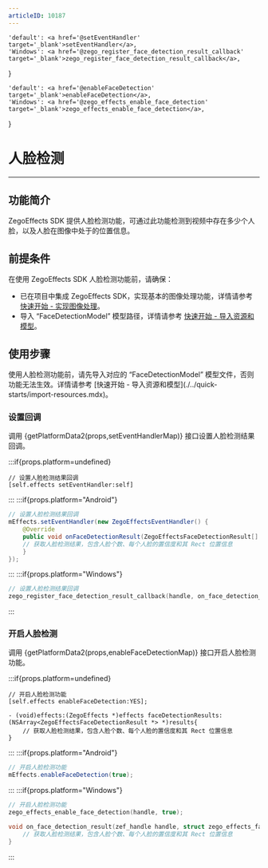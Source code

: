 ```yaml
---
articleID: 10187
---
```




    'default': <a href='@setEventHandler' target='_blank'>setEventHandler</a>,
    'Windows': <a href='@zego_register_face_detection_result_callback' target='_blank'>zego_register_face_detection_result_callback</a>,
}

    'default': <a href='@enableFaceDetection' target='_blank'>enableFaceDetection</a>,
    'Windows': <a href='@zego_effects_enable_face_detection' target='_blank'>zego_effects_enable_face_detection</a>,
}

# 人脸检测

- - -

## 功能简介

ZegoEffects SDK 提供人脸检测功能，可通过此功能检测到视频中存在多少个人脸，以及人脸在图像中处于的位置信息。


## 前提条件

在使用 ZegoEffects SDK 人脸检测功能前，请确保：

- 已在项目中集成 ZegoEffects SDK，实现基本的图像处理功能，详情请参考 [快速开始 - 实现图像处理](./../quick-starts/implement-basic-image-processing.mdx)。
- 导入 “FaceDetectionModel” 模型路径，详情请参考 [快速开始 - 导入资源和模型](./../quick-starts/import-resources.mdx)。

## 使用步骤

<Warning title="Warning">
使用人脸检测功能前，请先导入对应的 “FaceDetectionModel” 模型文件，否则功能无法生效。详情请参考 [快速开始 - 导入资源和模型](./../quick-starts/import-resources.mdx)。
</Warning>

### 设置回调

调用 {getPlatformData2(props,setEventHandlerMap)} 接口设置人脸检测结果回调。

:::if{props.platform=undefined}
```objc
// 设置人脸检测结果回调
[self.effects setEventHandler:self]
```
:::
:::if{props.platform="Android"}
```java
// 设置人脸检测结果回调
mEffects.setEventHandler(new ZegoEffectsEventHandler() {  
    @Override  
    public void onFaceDetectionResult(ZegoEffectsFaceDetectionResult[] results, ZegoEffects handle) { 
    // 获取人脸检测结果，包含人脸个数、每个人脸的置信度和其 Rect 位置信息    
    }
});
```
:::
:::if{props.platform="Windows"}
```c
// 设置人脸检测结果回调
zego_register_face_detection_result_callback(handle, on_face_detection_result);
```
:::

### 开启人脸检测

调用 {getPlatformData2(props,enableFaceDetectionMap)} 接口开启人脸检测功能。

:::if{props.platform=undefined}
```objc
// 开启人脸检测功能
[self.effects enableFaceDetection:YES];

- (void)effects:(ZegoEffects *)effects faceDetectionResults:(NSArray<ZegoEffectsFaceDetectionResult *> *)results{  
    // 获取人脸检测结果，包含人脸个数、每个人脸的置信度和其 Rect 位置信息
}
```
:::
:::if{props.platform="Android"}
```java
// 开启人脸检测功能
mEffects.enableFaceDetection(true);
```
:::
:::if{props.platform="Windows"}
```c
// 开启人脸检测功能
zego_effects_enable_face_detection(handle, true);

void on_face_detection_result(zef_handle handle, struct zego_effects_face_detection_result *results, int result_size) {  
    // 获取人脸检测结果，包含人脸个数、每个人脸的置信度和其 Rect 位置信息
}
```
:::
